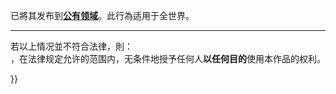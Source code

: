 {{imbox
| type       = license
| image      = [[Image:PD-icon.svg|52px|Public domain|link=]]
| imageright = 
| text       = 本作品的{{#if:{{{1|}}}|作者'''{{{1}}}'''|著作權持有者}}已將其发布到'''[[公有领域]]'''。此行為适用于全世界。<br />
<hr>
若以上情况並不符合法律，則：<br/>
{{{1|著作權持有者}}}，在法律规定允许的范围内，无条件地授予任何人'''以任何目的'''使用本作品的权利。
<div style="display: none">
<span class="licensetpl_short licensetpl_long">公有领域</span>
<span class="licensetpl_link">{{fullurl:{{FULLPAGENAME}}}}</span>
</div>
}}{{image other
| [[Category:著作權持有者發表至公有領域的檔案|{{PAGENAME}}]]
}}{{free media}}
<noinclude>
{{documentation}}
</noinclude>